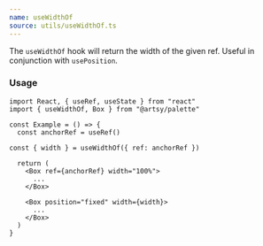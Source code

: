 ```yaml
---
name: useWidthOf
source: utils/useWidthOf.ts
---
```


The `useWidthOf` hook will return the width of the given ref. Useful in
conjunction with `usePosition`.

### Usage

```tsx
import React, { useRef, useState } from "react"
import { useWidthOf, Box } from "@artsy/palette"

const Example = () => {
  const anchorRef = useRef()

const { width } = useWidthOf({ ref: anchorRef })

  return (
    <Box ref={anchorRef} width="100%">
      ...
    </Box>

    <Box position="fixed" width={width}>
      ...
    </Box>
  )
}
```
